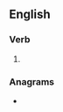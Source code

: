 ==English==

===Verb===
{{head|en|present participle}}

# {{present participle of|asperate|lang=en|nocat=1}}

===Anagrams===
* {{anagrams|en|a=aaeginprst|separating}}